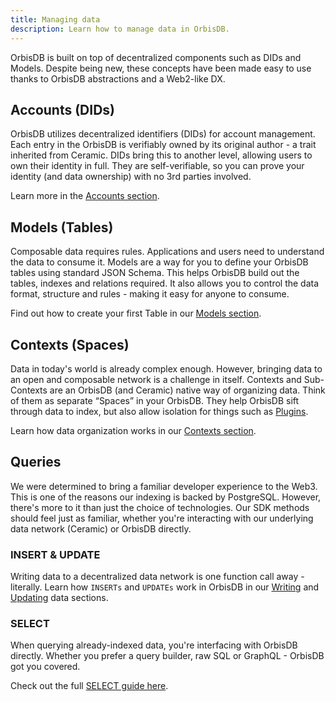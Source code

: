 ```yaml
---
title: Managing data
description: Learn how to manage data in OrbisDB.
---
```


OrbisDB is built on top of decentralized components such as DIDs and Models. Despite being new,
these concepts have been made easy to use thanks to OrbisDB abstractions and a Web2-like DX.

## Accounts (DIDs)

OrbisDB utilizes decentralized identifiers (DIDs) for account management. Each entry in the OrbisDB
is verifiably owned by its original author - a trait inherited from Ceramic. DIDs bring this to
another level, allowing users to own their identity in full. They are self-verifiable, so you can
prove your identity (and data ownership) with no 3rd parties involved.

Learn more in the [Accounts section](/databases/orbisdb-managing-data/accounts).

## Models (Tables)

Composable data requires rules. Applications and users need to understand the data to consume it.
Models are a way for you to define your OrbisDB tables using standard JSON Schema. This helps
OrbisDB build out the tables, indexes and relations required. It also allows you to control the data
format, structure and rules - making it easy for anyone to consume.

Find out how to create your first Table in our
[Models section](/databases/orbisdb-managing-data/models).

## Contexts (Spaces)

Data in today's world is already complex enough. However, bringing data to an open and composable
network is a challenge in itself. Contexts and Sub-Contexts are an OrbisDB (and Ceramic) native way
of organizing data. Think of them as separate “Spaces” in your OrbisDB. They help OrbisDB sift
through data to index, but also allow isolation for things such as
[Plugins](/databases/orbisdb-plugins).

Learn how data organization works in our
[Contexts section](/databases/orbisdb-managing-data/contexts).

## Queries

We were determined to bring a familiar developer experience to the Web3. This is one of the reasons
our indexing is backed by PostgreSQL. However, there's more to it than just the choice of
technologies. Our SDK methods should feel just as familiar, whether you're interacting with our
underlying data network (Ceramic) or OrbisDB directly.

### INSERT & UPDATE

Writing data to a decentralized data network is one function call away - literally. Learn how
`INSERTs` and `UPDATEs` work in OrbisDB in our [Writing](/databases/orbisdb-managing-data/insert)
and [Updating](/databases/orbisdb-managing-data/update) data sections.

### SELECT

When querying already-indexed data, you're interfacing with OrbisDB directly. Whether you prefer a
query builder, raw SQL or GraphQL - OrbisDB got you covered.

Check out the full [SELECT guide here](/databases/orbisdb-managing-data/select).
